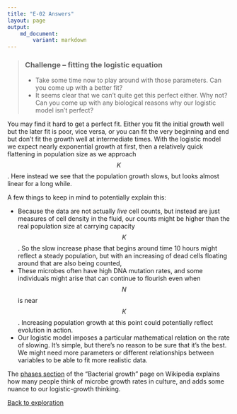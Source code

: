 ```yaml
---
title: "E-02 Answers"
layout: page
output: 
    md_document:
        variant: markdown
---
```

> ### Challenge -- fitting the logistic equation
>
> * Take some time now to play around with those parameters. Can you come up with a 
>   better fit? 
> * It seems clear that we can't quite get this perfect either.  Why not?
>   Can you come up with any biological reasons why our logistic model isn't perfect?
> 

You may find it hard to get a perfect fit. Either you fit the initial growth well
but the later fit is poor, vice versa, or you can fit the very beginning and end 
but don't fit the growth well at intermediate times. With the logistic model we 
expect nearly exponential growth at first, then a relatively quick flattening in
population size as we approach $$K$$. Here instead we see that 
the population growth slows, but looks almost linear for a long while.

A few things to keep in mind to potentially explain this:

 * Because the data are not actually *live* cell counts, but instead are just
    measures of cell density in the fluid, our counts might be higher than the
    real population size at carrying capacity $$K$$.  So the slow increase phase
    that begins around time 10 hours might reflect a steady population, but with 
    an increasing of dead cells floating around that are also being counted,
 * These microbes often have high DNA mutation rates, and some individuals might
    arise that can continue to flourish even when $$N$$ is near $$K$$. Increasing
    population growth at this point could potentially reflect evolution in action.
 * Our logistic model imposes a particular mathematical relation on the rate of slowing.
    It's simple, but there's no reason to be sure that it's the best. 
    We might need more parameters or different relationships between variables
    to be able to fit more realistic data.
 
The [phases section](https://en.wikipedia.org/wiki/Bacterial_growth#Phases) of
the "Bacterial growth" page on Wikipedia explains how many people think of 
microbe growth rates in culture, and adds some nuance to our logistic-growth
thinking.

[Back to exploration](../../E-02-growth-rate-models)
